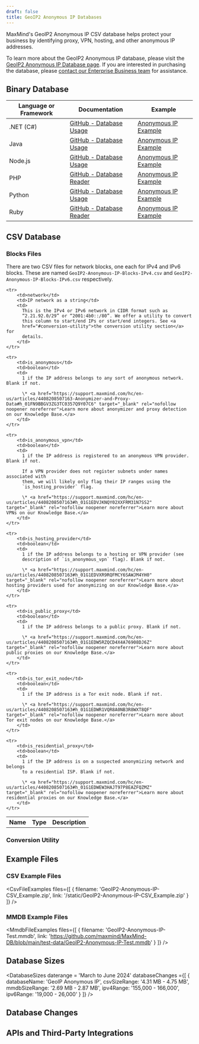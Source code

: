 ```yaml
---
draft: false
title: GeoIP2 Anonymous IP Databases
---
```



MaxMind's GeoIP2 Anonymous IP CSV database helps protect your business by
identifying proxy, VPN, hosting, and other anonymous IP addresses.

To learn more about the GeoIP2 Anonymous IP database, please visit the
[GeoIP2 Anonymous IP Database page](https://www.maxmind.com/en/solutions/geoip2-enterprise-product-suite/anonymous-ip-database).
If you are interested in purchasing the database, please
[contact our Enterprise Business team](https://www.maxmind.com/en/solutions/geoip2-enterprise-product-suite#signUp)
for assistance.

## Binary Database

<BinaryDatabases />

| Language or Framework | Documentation                                                                      | Example                                                                                      |
| --------------------- | ---------------------------------------------------------------------------------- | -------------------------------------------------------------------------------------------- |
| .NET (C#)             | [GitHub - Database Usage](https://github.com/maxmind/GeoIP2-dotnet#database-usage) | [Anonymous IP Example](https://github.com/maxmind/GeoIP2-dotnet#anonymous-ip-database)       |
| Java                  | [GitHub - Database Usage](https://github.com/maxmind/GeoIP2-java#database-usage)   | [Anonymous IP Example](https://github.com/maxmind/GeoIP2-java#anonymous-ip)                  |
| Node.js               | [GitHub - Database Usage](https://github.com/maxmind/GeoIP2-node#database-usage)   | [Anonymous IP Example](https://github.com/maxmind/GeoIP2-node#anonymous-ip-database-example) |
| PHP                   | [GitHub - Database Reader](https://github.com/maxmind/GeoIP2-php#database-reader)  | [Anonymous IP Example](https://github.com/maxmind/GeoIP2-php#anonymous-ip-example)           |
| Python                | [GitHub - Database Usage](https://github.com/maxmind/GeoIP2-python#database-usage) | [Anonymous IP Example](https://github.com/maxmind/GeoIP2-python#anonymous-ip-database)       |
| Ruby                  | [GitHub - Database Reader](https://github.com/maxmind/GeoIP2-ruby#database-reader) | [Anonymous IP Example](https://github.com/maxmind/GeoIP2-ruby#anonymous-ip-example)          |

## CSV Database

<CsvDatabasesIntro />

<ZipFileContent product-name="GeoIP2-Anonymous-IP" />

<FileFormat />

### Blocks Files

There are two CSV files for network blocks, one each for IPv4 and IPv6 blocks.
These are named `GeoIP2-Anonymous-IP-Blocks-IPv4.csv` and
`GeoIP2-Anonymous-IP-Blocks-IPv6.csv` respectively.

<table>
  <tbody>
    <tr>
        <th>Name</th>
        <th>Type</th>
        <th>Description</th>
    </tr>

    <tr>
        <td>network</td>
        <td>IP network as a string</td>
        <td>
          This is the IPv4 or IPv6 network in CIDR format such as
          “2.21.92.0/29” or “2001:4b0::/80”. We offer a utility to convert
          this column to start/end IPs or start/end integers. See <a
          href="#conversion-utility">the conversion utility section</a> for
          details.
        </td>
    </tr>

    <tr>
        <td>is_anonymous</td>
        <td>boolean</td>
        <td>
          1 if the IP address belongs to any sort of anonymous network. Blank if not.

          \* <a href="https://support.maxmind.com/hc/en-us/articles/4408208507163-Anonymizer-and-Proxy-Data#h_01FN9BBGV3ZG3TC0357Q9Y07C6" target="_blank" rel="nofollow noopener noreferrer">Learn more about anonymizer and proxy detection on our Knowledge Base.</a>
        </td>
    </tr>

    <tr>
        <td>is_anonymous_vpn</td>
        <td>boolean</td>
        <td>
          1 if the IP address is registered to an anonymous VPN provider. Blank if not.

          If a VPN provider does not register subnets under names associated with
          them, we will likely only flag their IP ranges using the
          `is_hosting_provider` flag.

          \* <a href="https://support.maxmind.com/hc/en-us/articles/4408208507163#h_01G1EDVJKNQY02XXFRM31N7SS2" target="_blank" rel="nofollow noopener noreferrer">Learn more about VPNs on our Knowledge Base.</a>
        </td>
    </tr>

    <tr>
        <td>is_hosting_provider</td>
        <td>boolean</td>
        <td>
          1 if the IP address belongs to a hosting or VPN provider (see
          description of `is_anonymous_vpn` flag). Blank if not.

          \* <a href="https://support.maxmind.com/hc/en-us/articles/4408208507163#h_01G1EDVXR9RQFMCY6SAWJM4YH0" target="_blank" rel="nofollow noopener noreferrer">Learn more about hosting providers used for anonymizing on our Knowledge Base.</a>
        </td>
    </tr>

    <tr>
        <td>is_public_proxy</td>
        <td>boolean</td>
        <td>
          1 if the IP address belongs to a public proxy. Blank if not.

          \* <a href="https://support.maxmind.com/hc/en-us/articles/4408208507163#h_01G1EDW5RZQCD4X4A76908DJ6Z" target="_blank" rel="nofollow noopener noreferrer">Learn more about public proxies on our Knowledge Base.</a>
        </td>
    </tr>

    <tr>
        <td>is_tor_exit_node</td>
        <td>boolean</td>
        <td>
          1 if the IP address is a Tor exit node. Blank if not.

          \* <a href="https://support.maxmind.com/hc/en-us/articles/4408208507163#h_01G1EDWR1VQR8A0NB3R8WXT8QF" target="_blank" rel="nofollow noopener noreferrer">Learn more about Tor exit nodes on our Knowledge Base.</a>
        </td>
    </tr>

    <tr>
        <td>is_residential_proxy</td>
        <td>boolean</td>
        <td>
          1 if the IP address is on a suspected anonymizing network and belongs
          to a residential ISP. Blank if not.

          \* <a href="https://support.maxmind.com/hc/en-us/articles/4408208507163#h_01G1EDWEW3HAJT97P8EAZFQZMZ" target="_blank" rel="nofollow noopener noreferrer">Learn more about residential proxies on our Knowledge Base.</a>
        </td>
    </tr>

  </tbody>
</table>

### Conversion Utility

<ConversionUtility />

## Example Files

<ExampleFiles />

### CSV Example Files

<CsvFileExamples files={[
    {
       filename: 'GeoIP2-Anonymous-IP-CSV_Example.zip',
       link: '/static/GeoIP2-Anonymous-IP-CSV_Example.zip'
    }
  ]}
/>

### MMDB Example Files

<MmdbFileExamples files={[
    {
       filename: 'GeoIP2-Anonymous-IP-Test.mmdb',
       link: 'https://github.com/maxmind/MaxMind-DB/blob/main/test-data/GeoIP2-Anonymous-IP-Test.mmdb'
    }
  ]}
/>

## Database Sizes

<DatabaseSizes daterange = 'March to June 2024' databaseChanges ={[
    {
       databaseName: 'GeoIP Anonymous IP',
       csvSizeRange: '4.31 MB - 4.75 MB',
       mmdbSizeRange: '2.69 MB - 2.87 MB',
       ipv4Range: '155,000 - 166,000',
       ipv6Range: '19,000 - 26,000'
    }
  ]}
/>

## Database Changes

<DatabaseChanges product="Anonymous IP" />

## APIs and Third-Party Integrations

<APIs />
